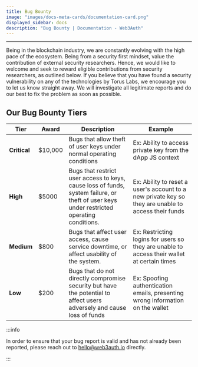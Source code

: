 ```yaml
---
title: Bug Bounty
image: "images/docs-meta-cards/documentation-card.png"
displayed_sidebar: docs
description: "Bug Bounty | Documentation - Web3Auth"
---
```


---

Being in the blockchain industry, we are constantly evolving with the high pace of the ecosystem. Being from a security first mindset, value the
contribution of external security researchers. Hence, we would like to welcome and seek to reward eligible contributions from security researchers, as
outlined below. If you believe that you have found a security vulnerability on any of the technologies by Torus Labs, we encourage you to let us know
straight away. We will investigate all legitimate reports and do our best to fix the problem as soon as possible.

## Our Bug Bounty Tiers

| Tier         | Award   | Description                                                                                                                               | Example                                                                                             |
| ------------ | ------- | ----------------------------------------------------------------------------------------------------------------------------------------- | --------------------------------------------------------------------------------------------------- |
| **Critical** | $10,000 | Bugs that allow theft of user keys under normal operating conditions                                                                      | Ex: Ability to access private key from the dApp JS context                                          |
| **High**     | $5000   | Bugs that restrict user access to keys, cause loss of funds, system failure, or theft of user keys under restricted operating conditions. | Ex: Ability to reset a user's account to a new private key so they are unable to access their funds |
| **Medium**   | $800    | Bugs that affect user access, cause service downtime, or affect usability of the system.                                                  | Ex: Restricting logins for users so they are unable to access their wallet at certain times         |
| **Low**      | $200    | Bugs that do not directly compromise security but have the potential to affect users adversely and cause loss of funds                    | Ex: Spoofing authentication emails, presenting wrong information on the wallet                      |

:::info

In order to ensure that your bug report is valid and has not already been reported, please reach out to hello@web3auth.io directly.

:::
